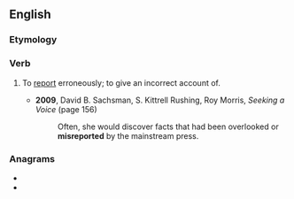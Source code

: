 ==English==

===Etymology===
{{prefix|mis|report|lang=en}}

===Verb===
{{en-verb}}

# {{lb|en|transitive}} To [[report]] erroneously; to give an incorrect account of.
#: {{rfquotek|John Locke}}
#* '''2009''', David B. Sachsman, ‎S. Kittrell Rushing, ‎Roy Morris, ''Seeking a Voice'' (page 156)
#*: Often, she would discover facts that had been overlooked or '''misreported''' by the mainstream press.

===Anagrams===
* {{l|en|importers}}
* {{l|en|reimports}}